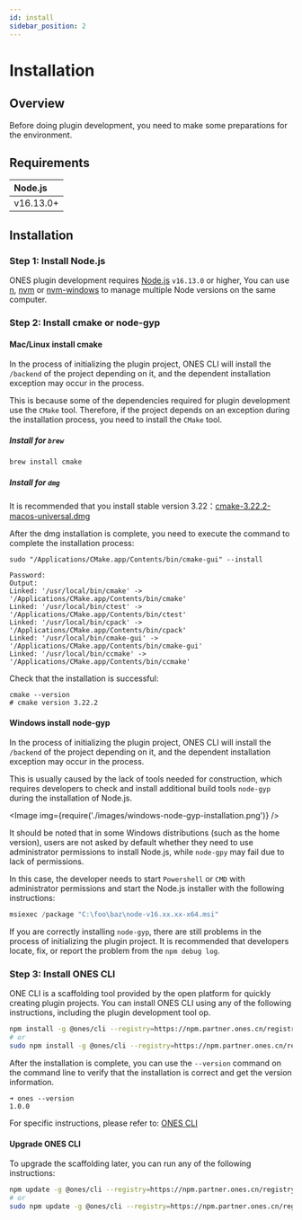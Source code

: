 ```yaml
---
id: install
sidebar_position: 2
---
```


# Installation

## Overview

Before doing plugin development, you need to make some preparations for the environment.

## Requirements

| Node.js   |
| :-------- |
| v16.13.0+ |

## Installation

### Step 1: Install Node.js

ONES plugin development requires [Node.js](https://nodejs.org/en/) `v16.13.0` or higher, You can use [n](https://github.com/tj/n), [nvm](https://github.com/creationix/nvm) or [nvm-windows](https://github.com/coreybutler/nvm-windows) to manage multiple Node versions on the same computer.

### Step 2: Install cmake or node-gyp

#### Mac/Linux install cmake

In the process of initializing the plugin project, ONES CLI will install the `/backend` of the project depending on it, and the dependent installation exception may occur in the process.

This is because some of the dependencies required for plugin development use the `CMake` tool. Therefore, if the project depends on an exception during the installation process, you need to install the `CMake` tool.

##### Install for `brew`

```bash
brew install cmake
```

##### Install for `dmg`

It is recommended that you install stable version 3.22：[cmake-3.22.2-macos-universal.dmg](https://github.com/Kitware/CMake/releases/download/v3.22.2/cmake-3.22.2-macos-universal.dmg)

After the dmg installation is complete, you need to execute the command to complete the installation process:

```
sudo "/Applications/CMake.app/Contents/bin/cmake-gui" --install
```

```
Password:
Output:
Linked: '/usr/local/bin/cmake' -> '/Applications/CMake.app/Contents/bin/cmake'
Linked: '/usr/local/bin/ctest' -> '/Applications/CMake.app/Contents/bin/ctest'
Linked: '/usr/local/bin/cpack' -> '/Applications/CMake.app/Contents/bin/cpack'
Linked: '/usr/local/bin/cmake-gui' -> '/Applications/CMake.app/Contents/bin/cmake-gui'
Linked: '/usr/local/bin/ccmake' -> '/Applications/CMake.app/Contents/bin/ccmake'
```

Check that the installation is successful:

```
cmake --version
# cmake version 3.22.2
```

#### Windows install node-gyp

In the process of initializing the plugin project, ONES CLI will install the `/backend` of the project depending on it, and the dependent installation exception may occur in the process.

This is usually caused by the lack of tools needed for construction, which requires developers to check and install additional build tools `node-gyp` during the installation of Node.js.

<Image img={require('./images/windows-node-gyp-installation.png')} />

It should be noted that in some Windows distributions (such as the home version), users are not asked
by default whether they need to use administrator permissions to install Node.js, while `node-gpy` may
fail due to lack of permissions.

In this case, the developer needs to start `Powershell` or `CMD` with administrator permissions and start the Node.js installer with the following instructions:

```Powershell
msiexec /package "C:\foo\baz\node-v16.xx.xx-x64.msi"
```

If you are correctly installing `node-gyp`, there are still problems in the process of initializing the plugin project. It is recommended that developers locate, fix, or report the problem from the `npm debug log`.

### Step 3: Install ONES CLI

ONE CLI is a scaffolding tool provided by the open platform for quickly creating plugin projects. You can install ONES CLI using any of the following instructions, including the plugin development tool op.

```bash npm2yarn
npm install -g @ones/cli --registry=https://npm.partner.ones.cn/registry/
# or
sudo npm install -g @ones/cli --registry=https://npm.partner.ones.cn/registry/
```

After the installation is complete, you can use the `--version` command on the command line to verify that the installation is correct and get the version information.

```
➜ ones --version
1.0.0
```

For specific instructions, please refer to: [ONES CLI](../tools/cli/index.mdx)

#### Upgrade ONES CLI

To upgrade the scaffolding later, you can run any of the following instructions:

```bash
npm update -g @ones/cli --registry=https://npm.partner.ones.cn/registry/
# or
sudo npm update -g @ones/cli --registry=https://npm.partner.ones.cn/registry/
```
